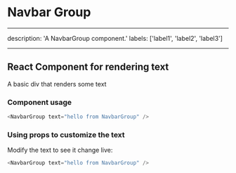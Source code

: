 # Navbar Group

---

description: 'A NavbarGroup component.'
labels: ['label1', 'label2', 'label3']

---


## React Component for rendering text

A basic div that renders some text

### Component usage

```js
<NavbarGroup text="hello from NavbarGroup" />
```

### Using props to customize the text

Modify the text to see it change live:

```js live
<NavbarGroup text="hello from NavbarGroup" />
```
